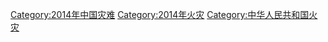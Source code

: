 [[Category:2014年中国灾难|Category:2014年中国灾难]]
[[Category:2014年火灾|Category:2014年火灾]]
[[Category:中华人民共和国火灾|Category:中华人民共和国火灾]]